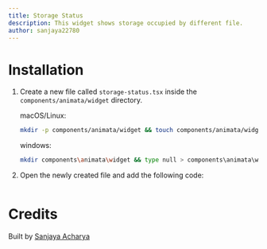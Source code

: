 ```yaml
---
title: Storage Status
description: This widget shows storage occupied by different file.
author: sanjaya22780
---
```


<ComponentPreview name="widget-storage-status--docs" />

# Installation

1. Create a new file called `storage-status.tsx` inside the `components/animata/widget` directory.

   macOS/Linux:

   ```bash
   mkdir -p components/animata/widget && touch components/animata/widget/storage-status.tsx
   ```

   windows:

   ```bash
   mkdir components\animata\widget && type null > components\animata\widget\storage-status.tsx
   ```

2. Open the newly created file and add the following code:

```jsx file=<rootDir>/animata/widget/storage-status.tsx

```

# Credits

Built by [Sanjaya Acharya](https://github.com/acharya-sanjaya)
